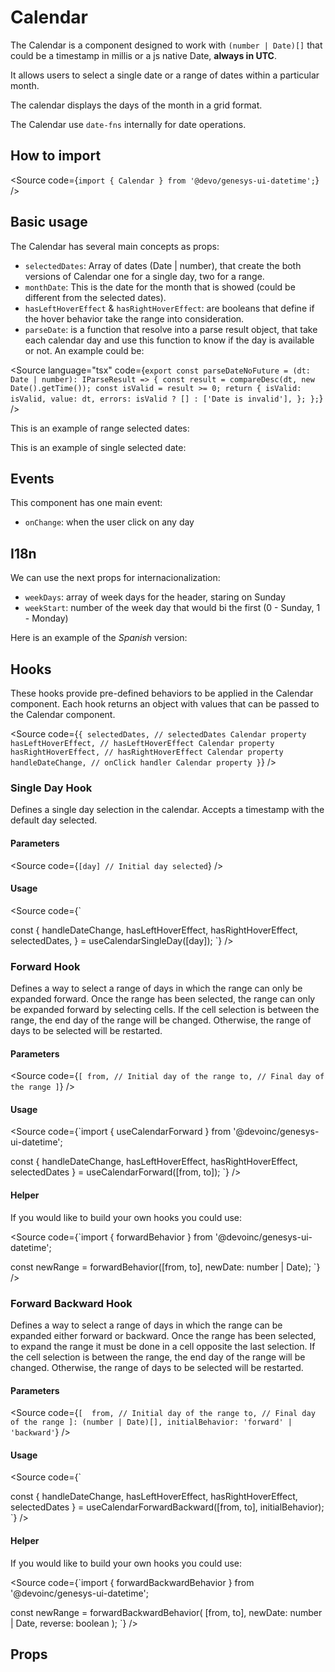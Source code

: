

<Meta of={Stories} />

# Calendar

The Calendar is a component designed to work with `(number | Date)[]` that
could be a timestamp in millis or a js native Date, **always in UTC**.

It allows users to select a single date or a range of dates within a particular
month.

The calendar displays the days of the month in a grid format.

The Calendar use `date-fns` internally for date operations.

## How to import

<Source code={`import { Calendar } from '@devo/genesys-ui-datetime';`} />

## Basic usage

The Calendar has several main concepts as props:

- `selectedDates`: Array of dates (Date | number), that create the both versions
  of Calendar one for a single day, two for a range.
- `monthDate`: This is the date for the month that is showed (could be different
  from the selected dates).
- `hasLeftHoverEffect` & `hasRightHoverEffect`: are booleans that define if the
  hover behavior take the range into consideration.
- `parseDate`: is a function that resolve into a parse result object, that take
  each calendar day and use this function to know if the day is available or
  not. An example could be:

<Source language="tsx" code={`export const parseDateNoFuture = (dt: Date | number): IParseResult => {
  const result = compareDesc(dt, new Date().getTime());
  const isValid = result >= 0;
  return {
    isValid: isValid,
    value: dt,
    errors: isValid ? [] : ['Date is invalid'],
  };
};`} />

This is an example of range selected dates:

<Canvas of={Stories.Base} />

This is an example of single selected date:

<Canvas of={Stories.Single} />

## Events

This component has one main event:

- `onChange`: when the user click on any day

## I18n

We can use the next props for internacionalization:

- `weekDays`: array of week days for the header, staring on Sunday
- `weekStart`: number of the week day that would bi the first (0 - Sunday, 1 -
  Monday)

Here is an example of the *Spanish* version:

<Canvas of={Stories.I18n} />

## Hooks

These hooks provide pre-defined behaviors to be applied in the Calendar component.
Each hook returns an object with values that can be passed to the Calendar component.

<Source
  code={`
{
  selectedDates, // selectedDates Calendar property
  hasLeftHoverEffect, // hasLeftHoverEffect Calendar property
  hasRightHoverEffect, // hasRightHoverEffect Calendar property
  handleDateChange, // onClick handler Calendar property
}
`}
/>

### Single Day Hook

Defines a single day selection in the calendar.
Accepts a timestamp with the default day selected.

<Canvas of={Stories.HookSingleDay} />

#### Parameters

<Source
  code={`
[day] // Initial day selected
`}
/>

#### Usage

<Source
code={`

const {
  handleDateChange,
  hasLeftHoverEffect,
  hasRightHoverEffect,
  selectedDates,
} = useCalendarSingleDay([day]);
`}
/>

### Forward Hook

Defines a way to select a range of days in which the range can only be expanded forward.
Once the range has been selected, the range can only be expanded forward by selecting cells.
If the cell selection is between the range, the end day of the range will be changed.
Otherwise, the range of days to be selected will be restarted.

<Canvas of={Stories.HookForward} />

#### Parameters

<Source
  code={`
[
  from, // Initial day of the range
  to, // Final day of the range
]
`}
/>

#### Usage

<Source
code={`import { useCalendarForward } from '@devoinc/genesys-ui-datetime';

const {
  handleDateChange,
  hasLeftHoverEffect,
  hasRightHoverEffect,
  selectedDates
} = useCalendarForward([from, to]);
`}
/>

#### Helper

If you would like to build your own hooks you could use:

<Source
code={`import { forwardBehavior } from '@devoinc/genesys-ui-datetime';

const newRange = forwardBehavior([from, to], newDate: number | Date);
`}
/>

### Forward Backward Hook

Defines a way to select a range of days in which the range can be expanded either forward or backward.
Once the range has been selected, to expand the range it must be done in a cell opposite the last selection.
If the cell selection is between the range, the end day of the range will be changed.
Otherwise, the range of days to be selected will be restarted.

<Canvas of={Stories.HookForwardBackward} />

#### Parameters

<Source
  code={`
[ 
  from, // Initial day of the range
  to, // Final day of the range
]: (number | Date)[],
initialBehavior: 'forward' | 'backward'
`}
/>

#### Usage

<Source
code={`

const {
  handleDateChange,
  hasLeftHoverEffect,
  hasRightHoverEffect,
  selectedDates
} = useCalendarForwardBackward([from, to], initialBehavior);
`}
/>

#### Helper

If you would like to build your own hooks you could use:

<Source
code={`import { forwardBackwardBehavior } from '@devoinc/genesys-ui-datetime';

const newRange = forwardBackwardBehavior(
  [from, to],
  newDate: number | Date,
  reverse: boolean
);
`}
/>

## Props

<ArgTypes of={Stories} />
